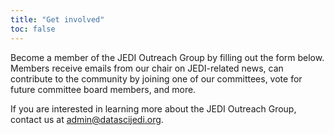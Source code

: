 ```yaml
---
title: "Get involved"
toc: false
---
```


Become a member of the JEDI Outreach Group by filling out the form below.
Members receive emails from our chair on JEDI-related news, can contribute to the community by joining one of our committees, vote for future committee board members, and more.

If you are interested in learning more about the JEDI Outreach Group, contact us at [admin\@datascijedi.org](mailto:admin@datascijedi.org).

```{=html}
<script type="text/javascript" src="https://form.jotform.com/jsform/230192987790064">
</script>
```
